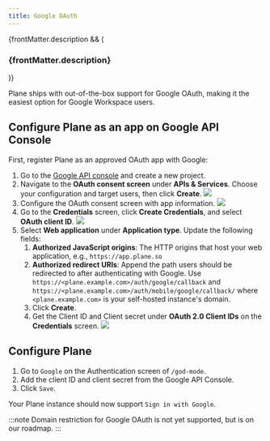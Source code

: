 ```yaml
---
title: Google OAuth
---
```


{frontMatter.description && (
   <h3 className="description">{frontMatter.description}</h3>
)}

Plane ships with out-of-the-box support for Google OAuth, making it the easiest
option for Google Workspace users.

## Configure Plane as an app on Google API Console

First, register Plane as an approved OAuth app with Google:

1. Go to the [Google API console](https://console.cloud.google.com/apis) and create a new project.
2. Navigate to the **OAuth consent screen** under **APIs & Services**. Choose your configuration and target users, then click **Create**.
   ![](/images/authentication/google/google-auth-1.png#center)
3. Configure the OAuth consent screen with app information.
   ![](/images/authentication/google/google-auth-2.png#center)
4. Go to the **Credentials** screen, click **Create Credentials**, and select **OAuth client ID**.
   ![](/images/authentication/google/google-auth-3.png#center)
5. Select **Web application** under **Application type**. Update the following fields:
   1. **Authorized JavaScript origins**: The HTTP origins that host your web application, e.g., `https://app.plane.so`
   2. **Authorized redirect URIs**: Append the path users should be redirected to after authenticating with Google. Use `https://<plane.example.com>/auth/google/callback` and `https://<plane.example.com>/auth/mobile/google/callback/` where `<plane.example.com>` is your self-hosted instance's domain.
   3. Click **Create**.
   4. Get the Client ID and Client secret under **OAuth 2.0 Client IDs** on the **Credentials** screen.
      ![](/images/authentication/google/google-auth-4.png#center)

## Configure Plane

1. Go to `Google` on the Authentication screen of `/god-mode`.
2. Add the client ID and client secret from the Google API Console.
3. Click `Save`.

Your Plane instance should now support `Sign in with Google`.

:::note
Domain restriction for Google OAuth is not yet supported, but is on our roadmap.
:::
